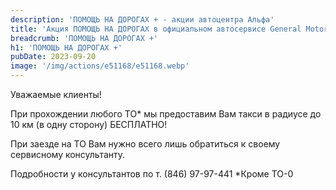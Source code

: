 ```yaml
---
description: 'ПОМОЩЬ НА ДОРОГАХ + - акции автоцентра Альфа'
title: 'Акция ПОМОЩЬ НА ДОРОГАХ в официальном автосервисе General Motors в Самаре. Автоцентр Альфа'
breadcrumb: 'ПОМОЩЬ НА ДОРОГАХ +'
h1: 'ПОМОЩЬ НА ДОРОГАХ +'
pubDate: 2023-09-20
image: '/img/actions/e51168/e51168.webp'
---
```

Уважаемые клиенты!

При прохождении любого ТО*
мы предоставим Вам такси в радиусе до 10 км (в одну сторону) БЕСПЛАТНО!

При заезде на ТО Вам нужно всего лишь обратиться к своему сервисному консультанту.

Подробности у консультантов по т. (846) 97-97-441
*Кроме ТО-0